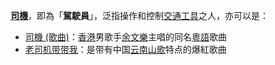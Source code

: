 '''[[司機|司機]]'''，即為「'''駕駛員'''」，泛指操作和控制[[交通工具|交通工具]]之人，亦可以是：
*[[司機_(歌曲)|司機 (歌曲)]]：[[香港|香港]]男歌手[[余文樂|余文樂]]主唱的同名[[粵語|粵語]]歌曲
*[[老司机带带我|老司机带带我]]：是带有中国[[云南|云南]][[山歌|山歌]]特点的爆紅歌曲

{{disambig|cat=二字消歧義}}